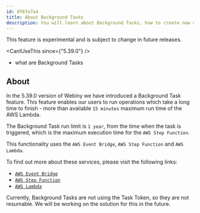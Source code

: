 ```yaml
---
id: 8f6fo7a4
title: About Background Tasks
description: You will learn about Background Tasks, how to create new definitions, how to trigger them and how to handle the task run.
---
```



<Alert type="danger" title="Use with caution!">
  This feature is experimental and is subject to change in future releases.
</Alert>

<CanIUseThis since={"5.39.0"} />

<WhatYouWillLearn>

- what are Background Tasks

</WhatYouWillLearn>

## About

In the 5.39.0 version of Webiny we have introduced a Background Task feature.
This feature enables our users to run operations which take a long time to finish - more than available `15 minutes` maximum run time of the AWS Lambda.

The Background Task run limit is `1 year`, from the time when the task is triggered, which is the maximum execution time for the `AWS Step Function`.

This functionality uses the `AWS Event Bridge`, `AWS Step Function` and `AWS Lambda`.


To find out more about these services, please visit the following links:
- [`AWS Event Bridge`](https://docs.aws.amazon.com/eventbridge/latest/userguide/eb-what-is.html)
- [`AWS Step Function`](https://docs.aws.amazon.com/step-functions/latest/dg/welcome.html)
- [`AWS Lambda`](https://docs.aws.amazon.com/lambda/latest/dg/welcome.html)


<Alert title="Resumable Background Tasks" type="warning">
  Currently, Background Tasks are not using the Task Token, so they are not resumable. We will be
  working on the solution for this in the future.
</Alert>
